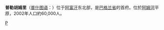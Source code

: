 {{Infobox settlement
| name = 普勒胡姆里
| native_name = پل خمری
| image_skyline = Pol001.jpg
| imagesize = 
| image_caption = 
| image_flag = 
| image_shield = 
| pushpin_map = Afghanistan
| pushpin_label_position = bottom
| pushpin_map_caption=在阿富汗的位置
| subdivision_type = 国家
| subdivision_name = {{AFG}}
| subdivision_type1 = [[阿富汗行政区划|省]]
| subdivision_name1 = [[巴格兰省|巴格兰省]]
| subdivision_type2 = 
| subdivision_name2 = 
| elevation_m = 635
| elevation_ft = 
| area_total_km2 = 
| population_as_of = 2002年
| population_total = 60000
| population_density_km2 =
| timezone = 
| utc_offset = +4:30
| timezone_DST = 
| utc_offset_DST = 
| coordinates = {{coord|region:AF|display=it}}
| website =  
}}
'''普勒胡姆里'''（[[普什图语|普什图语]]：'''{{lang|ps|پل خمری}}'''）位于[[阿富汗|阿富汗]]东北部，是[[巴格兰省|巴格兰省]]的首府。位於[[阿姆河|阿姆河]]平原，2002年人口約60,000人。

{{Afghanistan-stub}}

[[Category:阿富汗城市|P]]
